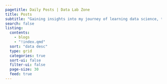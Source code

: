 ```yaml
---
pagetitle: Daily Posts | Data Lab Zone
title: Posts
subtitle: "Gaining insights into my journey of learning data science, the challenges I faced, and my thought process regarding these challenges."
search: false
listing:
  contents:
    - blogs
    - "!index.qmd"
  sort: "data desc"
  type: grid
  categories: true
  sort-ui: false
  filter-ui: false
  page-size: 30
  feed: true
---
```

